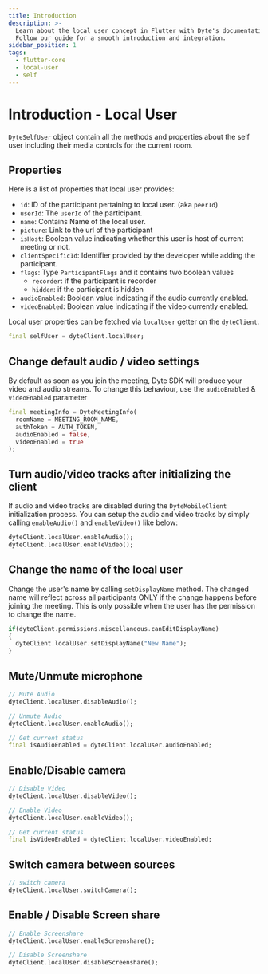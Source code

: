 ```yaml
---
title: Introduction
description: >-
  Learn about the local user concept in Flutter with Dyte's documentation.
  Follow our guide for a smooth introduction and integration.
sidebar_position: 1
tags:
  - flutter-core
  - local-user
  - self
---
```


# Introduction - Local User

`DyteSelfUser` object contain all the methods and properties about the self user including their
media controls for the current room.

## Properties

Here is a list of properties that local user provides:

- `id`: ID of the participant pertaining to local user. (aka `peerId`)
- `userId`: The `userId` of the participant.
- `name`: Contains Name of the local user.
- `picture`: Link to the url of the participant
- `isHost`: Boolean value indicating whether this user is host of current
  meeting or not.
- `clientSpecificId`: Identifier provided by the developer while adding the
  participant.
- `flags`: Type `ParticipantFlags` and it contains two boolean values
  - `recorder`: if the participant is recorder
  - `hidden`: if the participant is hidden
- `audioEnabled`: Boolean value indicating if the audio currently enabled.
- `videoEnabled`: Boolean value indicating if the video currently enabled.

Local user properties can be fetched via `localUser` getter on the `dyteClient`.

```dart
final selfUser = dyteClient.localUser;
```

## Change default audio / video settings

By default as soon as you join the meeting, Dyte SDK will produce your video and
audio streams. To change this behaviour, use the `audioEnabled` & `videoEnabled`
parameter

```dart {4,5}
final meetingInfo = DyteMeetingInfo(
  roomName = MEETING_ROOM_NAME,
  authToken = AUTH_TOKEN,
  audioEnabled = false,
  videoEnabled = true
);
```

## Turn audio/video tracks after initializing the client

If audio and video tracks are disabled during the `DyteMobileClient`
initialization process. You can setup the audio and video tracks by simply
calling `enableAudio()` and `enableVideo()` like below:

```dart
dyteClient.localUser.enableAudio();
dyteClient.localUser.enableVideo();
```

## Change the name of the local user

Change the user's name by calling `setDisplayName` method. The changed name will
reflect across all participants ONLY if the change happens before joining the
meeting. This is only possible when the user has the permission to change the name.

```dart
if(dyteClient.permissions.miscellaneous.canEditDisplayName)
{
  dyteClient.localUser.setDisplayName("New Name");
}
```

## Mute/Unmute microphone

```dart
// Mute Audio
dyteClient.localUser.disableAudio();

// Unmute Audio
dyteClient.localUser.enableAudio();

// Get current status
final isAudioEnabled = dyteClient.localUser.audioEnabled;
```

## Enable/Disable camera

```dart
// Disable Video
dyteClient.localUser.disableVideo();

// Enable Video
dyteClient.localUser.enableVideo();

// Get current status
final isVideoEnabled = dyteClient.localUser.videoEnabled;
```

## Switch camera between sources

```dart
// switch camera
dyteClient.localUser.switchCamera();
```

## Enable / Disable Screen share

```dart
// Enable Screenshare
dyteClient.localUser.enableScreenshare();

// Disable Screenshare
dyteClient.localUser.disableScreenshare();
```


<head>
  <title>Flutter Core Introduction</title>
  <meta name="description" content="Learn about the local user concept in Flutter with Dyte's documentation. Follow our guide for a smooth introduction and integration."/>
</head>
